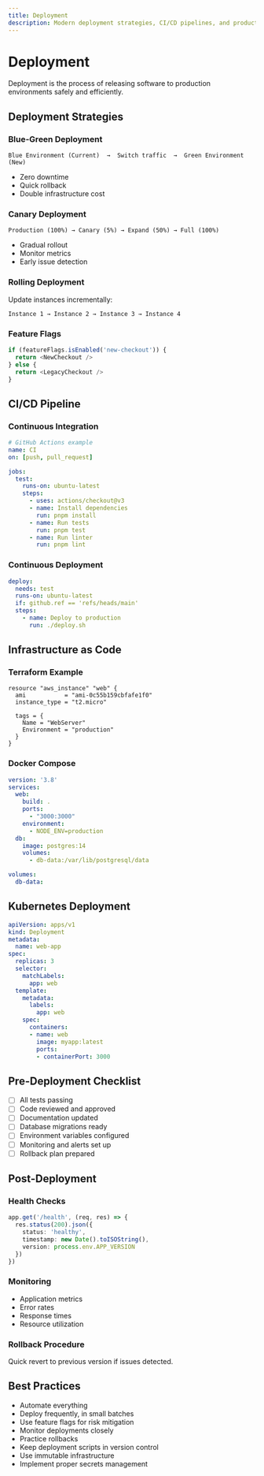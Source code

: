 ```yaml
---
title: Deployment
description: Modern deployment strategies, CI/CD pipelines, and production best practices
---
```


# Deployment

Deployment is the process of releasing software to production environments safely and efficiently.

## Deployment Strategies

### Blue-Green Deployment
```
Blue Environment (Current)  →  Switch traffic  →  Green Environment (New)
```
- Zero downtime
- Quick rollback
- Double infrastructure cost

### Canary Deployment
```
Production (100%) → Canary (5%) → Expand (50%) → Full (100%)
```
- Gradual rollout
- Monitor metrics
- Early issue detection

### Rolling Deployment
Update instances incrementally:
```
Instance 1 → Instance 2 → Instance 3 → Instance 4
```

### Feature Flags
```typescript
if (featureFlags.isEnabled('new-checkout')) {
  return <NewCheckout />
} else {
  return <LegacyCheckout />
}
```

## CI/CD Pipeline

### Continuous Integration
```yaml
# GitHub Actions example
name: CI
on: [push, pull_request]

jobs:
  test:
    runs-on: ubuntu-latest
    steps:
      - uses: actions/checkout@v3
      - name: Install dependencies
        run: pnpm install
      - name: Run tests
        run: pnpm test
      - name: Run linter
        run: pnpm lint
```

### Continuous Deployment
```yaml
deploy:
  needs: test
  runs-on: ubuntu-latest
  if: github.ref == 'refs/heads/main'
  steps:
    - name: Deploy to production
      run: ./deploy.sh
```

## Infrastructure as Code

### Terraform Example
```hcl
resource "aws_instance" "web" {
  ami           = "ami-0c55b159cbfafe1f0"
  instance_type = "t2.micro"
  
  tags = {
    Name = "WebServer"
    Environment = "production"
  }
}
```

### Docker Compose
```yaml
version: '3.8'
services:
  web:
    build: .
    ports:
      - "3000:3000"
    environment:
      - NODE_ENV=production
  db:
    image: postgres:14
    volumes:
      - db-data:/var/lib/postgresql/data

volumes:
  db-data:
```

## Kubernetes Deployment
```yaml
apiVersion: apps/v1
kind: Deployment
metadata:
  name: web-app
spec:
  replicas: 3
  selector:
    matchLabels:
      app: web
  template:
    metadata:
      labels:
        app: web
    spec:
      containers:
      - name: web
        image: myapp:latest
        ports:
        - containerPort: 3000
```

## Pre-Deployment Checklist

- [ ] All tests passing
- [ ] Code reviewed and approved
- [ ] Documentation updated
- [ ] Database migrations ready
- [ ] Environment variables configured
- [ ] Monitoring and alerts set up
- [ ] Rollback plan prepared

## Post-Deployment

### Health Checks
```typescript
app.get('/health', (req, res) => {
  res.status(200).json({
    status: 'healthy',
    timestamp: new Date().toISOString(),
    version: process.env.APP_VERSION
  })
})
```

### Monitoring
- Application metrics
- Error rates
- Response times
- Resource utilization

### Rollback Procedure
Quick revert to previous version if issues detected.

## Best Practices

- Automate everything
- Deploy frequently, in small batches
- Use feature flags for risk mitigation
- Monitor deployments closely
- Practice rollbacks
- Keep deployment scripts in version control
- Use immutable infrastructure
- Implement proper secrets management

